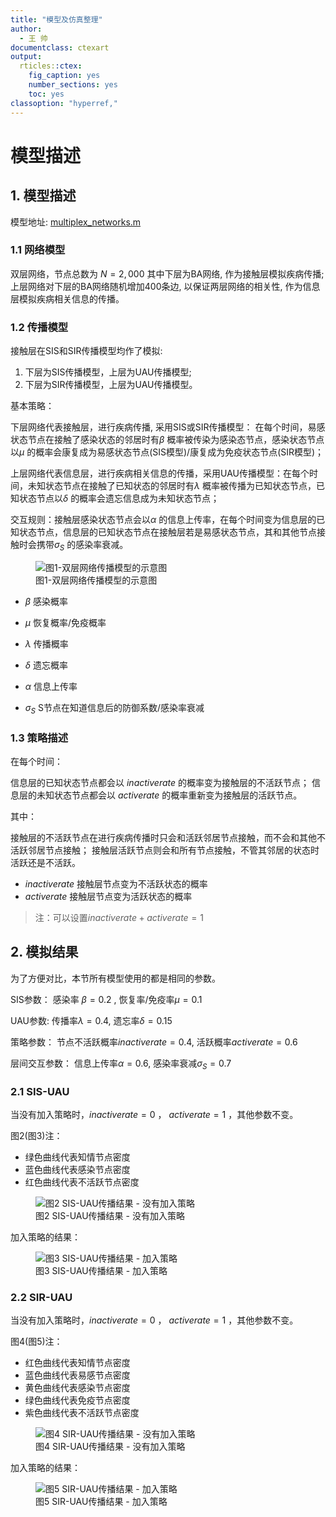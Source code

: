 ```yaml
---
title: "模型及仿真整理"
author:
  - 王 帅
documentclass: ctexart
output:
  rticles::ctex:
    fig_caption: yes
    number_sections: yes
    toc: yes
classoption: "hyperref,"
---
```



# 模型描述

## 1. 模型描述

模型地址: [multiplex_networks.m](https://github.com/Aithosa/Epidemic-Information_spreading/blob/master/Matlab/multiplex_networks.m)

### 1.1 网络模型

双层网络，节点总数为 $N=2,000$ 其中下层为BA网络, 作为接触层模拟疾病传播;  上层网络对下层的BA网络随机增加400条边, 以保证两层网络的相关性, 作为信息层模拟疾病相关信息的传播。

### 1.2 传播模型

接触层在SIS和SIR传播模型均作了模拟:

1. 下层为SIS传播模型，上层为UAU传播模型;
2. 下层为SIR传播模型，上层为UAU传播模型。

基本策略：

下层网络代表接触层，进行疾病传播, 采用SIS或SIR传播模型： 在每个时间，易感状态节点在接触了感染状态的邻居时有$\beta$ 概率被传染为感染态节点，感染状态节点以$\mu$ 的概率会康复成为易感状态节点(SIS模型)/康复成为免疫状态节点(SIR模型)；

上层网络代表信息层，进行疾病相关信息的传播，采用UAU传播模型：在每个时间，未知状态节点在接触了已知状态的邻居时有$\lambda$ 概率被传播为已知状态节点，已知状态节点以$\delta$ 的概率会遗忘信息成为未知状态节点；

交互规则：接触层感染状态节点会以$\alpha$ 的信息上传率，在每个时间变为信息层的已知状态节点，信息层的已知状态节点在接触层若是易感状态节点，其和其他节点接触时会携带$\sigma_{S}$ 的感染率衰减。

![图1-双层网络传播模型的示意图](../imgs/1-s2.0-S0378437117308130-gr1_lrg-fixed.jpg)

[参数描述]:

* $\beta$ 感染概率
* $\mu$ 恢复概率/免疫概率
* $\lambda$ 传播概率
* $\delta$ 遗忘概率

* $\alpha$ 信息上传率
* $\sigma_{S}$ S节点在知道信息后的防御系数/感染率衰减

### 1.3 策略描述

在每个时间：

信息层的已知状态节点都会以 ${inactiverate}$ 的概率变为接触层的不活跃节点；
信息层的未知状态节点都会以 ${activerate}$ 的概率重新变为接触层的活跃节点。

其中：

接触层的不活跃节点在进行疾病传播时只会和活跃邻居节点接触，而不会和其他不活跃邻居节点接触；
接触层活跃节点则会和所有节点接触，不管其邻居的状态时活跃还是不活跃。

[策略参数描述]:

* ${inactiverate}$ 接触层节点变为不活跃状态的概率
* ${activerate}$ 接触层节点变为活跃状态的概率

> 注：可以设置${inactiverate} + {activerate} = 1$

<!-- *表1 在传播过程中使用的参数。*

|参数           | 说明           |
| ------------- |:------------- |
| $\beta$             | $S_{-}$ 个体被 $I_{-}$ 邻居感染的概率($S_{-}I_{-} \rightarrow I_{-}I_{-}$)   |
| $\sigma_{S} \beta$  | $S_{+}$ 个体被 $I_{-}$ 邻居感染的概率($S_{+}I_{-} \rightarrow I_{+}I_{-}$)   |
| $\sigma_{I} \beta$  | $S_{-}$ 个体被 $I_{+}$ 邻居感染的概率($S_{-}I_{+} \rightarrow I_{-}I_{+}$)   |
| $\sigma_{SI} \beta$ | $S_{+}$ 个体被 $I_{+}$ 邻居感染的概率($S_{+}I_{+} \rightarrow I_{+}I_{+}$)   |
| $\mu$             | $I_{-}$ 个体康复为 $S_{-}$ 个体的概率  |
| $\sigma_{R} \mu$  | $I_{+}$ 个体康复为 $S_{+}$ 个体的概率  |
| $\lambda$               | 信息传输率  |
| $\delta$                | 信息遗忘率($S_{+} \rightarrow S_{-}$)  |
| $\sigma_{F} \delta$     | 信息遗忘率($I_{+} \rightarrow I_{-}$)  |
| $\alpha$     | 信息上传率($I_{-} \rightarrow I_{+}$)   |
| $K$          | S节点和已知信息的I节点接触后知晓信息的概率 | -->

## 2. 模拟结果

为了方便对比，本节所有模型使用的都是相同的参数。

SIS参数： 感染率 $\beta = 0.2$ , 恢复率/免疫率$\mu = 0.1$

UAU参数: 传播率$\lambda = 0.4$, 遗忘率$\delta = 0.15$

策略参数： 节点不活跃概率${inactiverate} = 0.4$, 活跃概率${activerate} = 0.6$

层间交互参数： 信息上传率$\alpha = 0.6$, 感染率衰减$\sigma_{S} = 0.7$

### 2.1 SIS-UAU

当没有加入策略时，${inactiverate} = 0$ ， ${activerate} = 1$ ，其他参数不变。

图2(图3)注： 

* 绿色曲线代表知情节点密度
* 蓝色曲线代表感染节点密度
* 红色曲线代表不活跃节点密度

![图2 SIS-UAU传播结果 - 没有加入策略](../imgs/SIS_UAU_no.png)

加入策略的结果：

![图3 SIS-UAU传播结果 - 加入策略](../imgs/SIS_UAU.png)

### 2.2 SIR-UAU

当没有加入策略时，${inactiverate} = 0$ ， ${activerate} = 1$ ，其他参数不变。

图4(图5)注： 

* 红色曲线代表知情节点密度
* 蓝色曲线代表易感节点密度
* 黄色曲线代表感染节点密度
* 绿色曲线代表免疫节点密度
* 紫色曲线代表不活跃节点密度

![图4 SIR-UAU传播结果 - 没有加入策略](../imgs/SIR_UAU_no.png)

加入策略的结果：

![图5 SIR-UAU传播结果 - 加入策略](../imgs/SIR_UAU.png)
